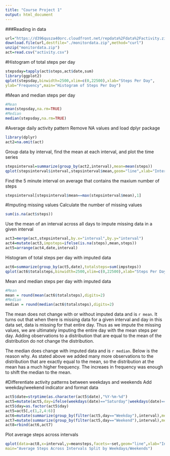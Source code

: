 ```yaml
---
title: "Course Project 1"
output: html_document
---
```

###Reading in data
```r
url="https://d396qusza40orc.cloudfront.net/repdata%2Fdata%2Factivity.zip"
download.file(url,destfile="./monitordata.zip",method="curl")
unzip("monitordata.zip")
act=read.csv("activity.csv")
```

#Histogram of total steps per day
```r
stepsday=tapply(act$steps,act$date,sum)
library(ggplot2)
qplot(stepsday,binwidth=2500,xlim=c(0,22500),xlab="Steps Per Day",
ylab="Frequency",main="Histogram of Steps Per Day")
```

#Mean and median steps per day
```r
#Mean
mean(stepsday,na.rm=TRUE)
#Median
median(stepsday,na.rm=TRUE)
```

#Average daily activity pattern
Remove NA values and load dplyr package
```r
library(dplyr)
act2=na.omit(act)
```

Group data by interval, find the mean at each interval, and plot the time series
```r
stepsinterval=summarize(group_by(act2,interval),mean=mean(steps))
qplot(stepsinterval$interval,stepsinterval$mean,geom="line",xlab="Interval",ylab="Average Steps",main = "Average Steps Per Interval")
```

Find the 5 minute interval on average that contains the maxium number of steps
```r
stepsinterval[stepsinterval$mean==max(stepsinterval$mean),1]
```

#Imputing missing values
Calculate the number of missing values
```r
sum(is.na(act$steps))
```

Use the mean of an interval across all days to impute missing data in a given interval
```r
act3=merge(act,stepsinterval,by.x="interval",by.y="interval")
act4=mutate(act3,impsteps=ifelse(is.na(steps),mean,steps))
act5=arrange(act4,date,interval)
```

Histogram of total steps per day with imputed data
```r
act6=summarize(group_by(act5,date),totalsteps=sum(impsteps))
qplot(act6$totalsteps,binwidth=2500,xlim=c(0,22500),xlab="Steps Per Day",ylab="Frequency",main="Histogram of Steps Per Day (Imputed Data)")
```

Mean and median steps per day with imputed data
```r
#Mean
mean = round(mean(act6$totalsteps),digits=2)
#Median
median = round(median(act6$totalsteps),digits=2)
```
The mean does not change with or without imputed data and is `r mean`.  It turns out that when there is missing data for a given interval and day in this data set, data is missing for that entire day. Thus as we impute the missing values, we are ultimately imputing the entire day with the mean steps per day. Adding observations to a distribution that are equal to the mean of the distribution do not change the distribution.

The median does change with imputed data and is `r median`.  Below is the reason why. As stated above we added many more observations to the distribution that are exactly equal to the mean, so the distribution at the mean has a much higher frequency.  The increaes in frequency was enough to shift the median to the mean.

#Differentiate activity patterns between weekdays and weekends
Add weekday/weekend indicator and format data
```r
act5$date=strptime(as.character(act5$date),"%Y-%m-%d")
act5=mutate(act5,day=ifelse(weekdays(date)=="Saturday"|weekdays(date)=="Sunday","Weekend","Weekday"))
act5$day=as.factor(act5$day)
act5=act5[,c(1,2,4:6)]
act6=mutate(summarize(group_by(filter(act5,day=="Weekday"),interval),meansteps=mean(impsteps)),set="Weekday")
act7=mutate(summarize(group_by(filter(act5,day=="Weekend"),interval),meansteps=mean(impsteps)),set="Weekend")
act8=rbind(act6,act7)
```

Plot average steps across intervals
```r
qplot(data=act8,x=interval,y=meansteps,facets=~set,geom="line",xlab="Interval",ylab="Average Steps",
main="Average Steps Across Intervals Split by Weekdays/Weekends")
```